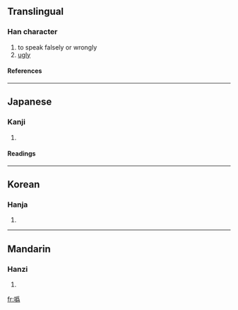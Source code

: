 {{see|噕}}

==Translingual==
===Han character===
{{Han char|rn=30|rad=口|as=09|sn=12|four=6202<sub>7</sub>|canj=口月竹火 (RBHF), 口戈大火 (RIKF)}}
# to speak falsely or wrongly
# [[ugly]]
====References====
{{Han ref|kx=0208.140|dkj=04294|dj=0431.090|hdz=10685.040|uh=5645|ud=22085|bh=D86B|bd=55403}}
----
==Japanese==
===Kanji===
{{ja-kanji|grade=|rs=口09}}
# {{defn|Japanese}} 
====Readings====
{{ja-readings|on=[[き]] (ki)|kun=[[みにくい]] (minikui), [[そしる]] (soshiru)}}
----
==Korean==
===Hanja===
{{ko-hanja|hangeul=위|rv=wi|mr=wi}}
# {{defn|Korean}}
----
==Mandarin==
===Hanzi===
{{cmn-hanzi|pin=[[huī]] (hui1)|wg=hui<sup>1</sup>}}
# {{defn|Mandarin}}

[[fr:噅]]